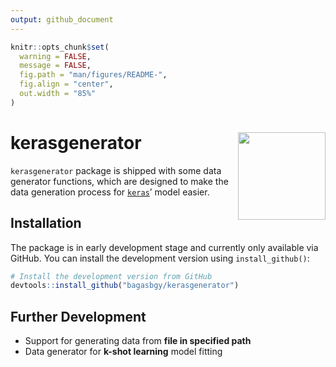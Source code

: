 ```yaml
---
output: github_document
---
```


<!-- README.md is generated from README.Rmd. Please edit that file -->

```r
knitr::opts_chunk$set(
  warning = FALSE,
  message = FALSE,
  fig.path = "man/figures/README-",
  fig.align = "center",
  out.width = "85%"
)
```

# kerasgenerator <img src="man/figures/logo.svg" align="right" height=140/>

`kerasgenerator` package is shipped with some data generator functions, which are designed to make the data generation process for [`keras`](https://keras.rstudio.com)' model easier.

## Installation

The package is in early development stage and currently only available via GitHub. You can install the development version using `install_github()`:

```r

# Install the development version from GitHub
devtools::install_github("bagasbgy/kerasgenerator")

```

## Further Development

* Support for generating data from **file in specified path**
* Data generator for **k-shot learning** model fitting
